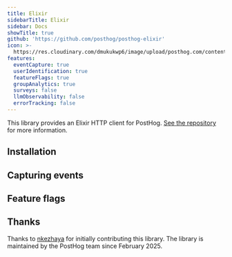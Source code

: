 ```yaml
---
title: Elixir
sidebarTitle: Elixir
sidebar: Docs
showTitle: true
github: 'https://github.com/posthog/posthog-elixir'
icon: >-
  https://res.cloudinary.com/dmukukwp6/image/upload/posthog.com/contents/images/docs/integrate/elixir.svg
features:
  eventCapture: true
  userIdentification: true
  featureFlags: true
  groupAnalytics: true
  surveys: false
  llmObservability: false
  errorTracking: false
---
```


This library provides an Elixir HTTP client for PostHog. [See the repository](https://github.com/posthog/posthog-elixir) for more information.

## Installation


<ElixirInstall />

## Capturing events


<ElixirSendEvents />

## Feature flags


<FeatureFlagsLibsIntro />


<ElixirFeatureFlagsCode />

## Thanks

Thanks to [nkezhaya](https://github.com/nkezhaya) for initially contributing this library. The library is maintained by the PostHog team since February 2025.

